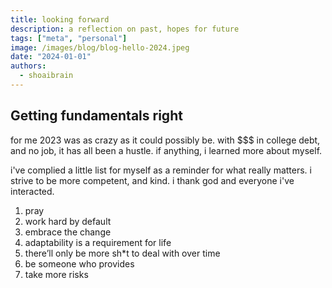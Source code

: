 ```yaml
---
title: looking forward
description: a reflection on past, hopes for future
tags: ["meta", "personal"]
image: /images/blog/blog-hello-2024.jpeg
date: "2024-01-01"
authors:
  - shoaibrain
---
```


## Getting fundamentals right

for me 2023 was as crazy as it could possibly be. with $$$ in college debt, and no
job, it has all been a hustle. if anything, i learned more about myself.

i've complied a little list for myself as a reminder for what
really matters. i strive to be more competent, and kind. i thank god and
everyone i've interacted.

1. pray
2. work hard by default
3. embrace the change
4. adaptability is a requirement for life
5. there’ll only be more sh\*t to deal with over time
6. be someone who provides
7. take more risks
